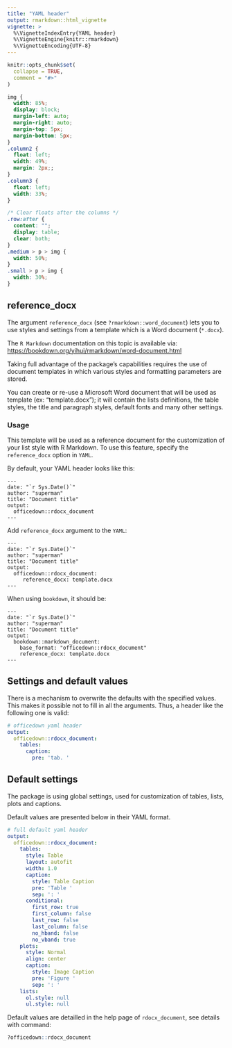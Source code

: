 ```yaml
---
title: "YAML header"
output: rmarkdown::html_vignette
vignette: >
  %\VignetteIndexEntry{YAML header}
  %\VignetteEngine{knitr::rmarkdown}
  %\VignetteEncoding{UTF-8}
---
```


```r
knitr::opts_chunk$set(
  collapse = TRUE,
  comment = "#>"
)
```

```css
img {
  width: 85%;
  display: block;
  margin-left: auto;
  margin-right: auto;
  margin-top: 5px;
  margin-bottom: 5px;
}
.column2 {
  float: left;
  width: 49%;
  margin: 2px;;
}
.column3 {
  float: left;
  width: 33%;
}

/* Clear floats after the columns */
.row:after {
  content: "";
  display: table;
  clear: both;
}
.medium > p > img {
  width: 50%;
}
.small > p > img {
  width: 30%;
}
```


## reference_docx

The argument `reference_docx` (see `?rmarkdown::word_document`) lets you to use
styles and settings from a template which is a Word document (`*.docx`).

The `R Markdown` documentation on this topic is available via:  
<https://bookdown.org/yihui/rmarkdown/word-document.html>

Taking full advantage of the package's capabilities requires the use of document
templates in which various styles and formatting parameters are stored.

You can create or re-use a Microsoft Word document that will be used as template
(ex: “template.docx”); it will contain the lists definitions, the table styles,
the title and paragraph styles, default fonts and many other settings. 


### Usage

This template will be used as a reference document for the customization of your
list style with R Markdown. To use this feature, specify the `reference_docx`
option in `YAML`.

By default, your YAML header looks like this:  

`````
---
date: "`r Sys.Date()`"
author: "superman"
title: "Document title"
output: 
  officedown::rdocx_document
---
`````

::::: row

::: column2

Add `reference_docx` argument to the `YAML`: 

`````
---
date: "`r Sys.Date()`"
author: "superman"
title: "Document title"
output: 
  officedown::rdocx_document:
     reference_docx: template.docx
---
`````

:::

::: column2

When using `bookdown`, it should be:

`````
---
date: "`r Sys.Date()`"
author: "superman"
title: "Document title"
output: 
  bookdown::markdown_document:
    base_format: "officedown::rdocx_document"
    reference_docx: template.docx
---
`````


:::


:::::


## Settings and default values

There is a mechanism to overwrite the defaults with the specified values. This
makes it possible not to fill in all the arguments. Thus, a header like the
following one is valid:

```yaml
# officedown yaml header
output: 
  officedown::rdocx_document:
    tables:
      caption:
        pre: 'tab. '
```


## Default settings

The package is using global settings, used for customization of tables, lists,
plots and captions.

Default values are presented below in their YAML format.

```yaml
# full default yaml header
output: 
  officedown::rdocx_document:
    tables:
      style: Table
      layout: autofit
      width: 1.0
      caption:
        style: Table Caption
        pre: 'Table '
        sep: ': '
      conditional:
        first_row: true
        first_column: false
        last_row: false
        last_column: false
        no_hband: false
        no_vband: true
    plots:
      style: Normal
      align: center
      caption:
        style: Image Caption
        pre: 'Figure '
        sep: ': '
    lists:
      ol.style: null
      ul.style: null
```

Default values are detailled in the help page of `rdocx_document`, see details
with command:

```r
?officedown::rdocx_document
```


